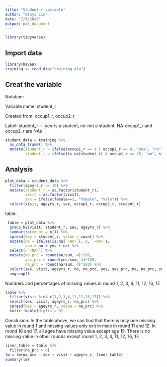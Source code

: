 ```yaml
---
title: "Student_r variable"
author: "Xinyi Lin"
date: "7/3/2019"
output: pdf_document
---
```


```r
library(tidyverse)
```

## Import data

```r
library(haven)
training <- read_dta("training.dta")
```

## Creat the variable

Notation:

Variable name: student_r

Created from: occup1_r, occup2_r

Label: student_r — yes-is a student, no-not a student, NA-occup1_r and occup2_r are NAs

```r
student_data = training %>%
  as_data_frame() %>%
  mutate(student_r = ifelse(occup1_r == 8 | occup2_r == 8, "yes", "no"),
         student_r = ifelse(is.na(student_r) & occup1_r == 20, "no", student_r))
```

## Analysis

```r
plot_data = student_data %>% 
  filter(ageyrs_r <= 19) %>% 
  mutate(student_r = as.factor(student_r),
         visit = as.factor(visit),
         sex = ifelse(female==1, "female", "male")) %>% 
  select(visit, ageyrs_r, sex, occup1_r, occup2_r, student_r)
```

table:

```r
 table = plot_data %>%
  group_by(visit, student_r, sex, ageyrs_r) %>%
  summarize(count = n()) %>%
  spread(key = student_r, value = count) %>% 
  mutate(na = ifelse(is.na(`<NA>`), 0, `<NA>`),
         sum = no + yes + na) %>% 
  select(-`<NA>`) %>%
  mutate(no_prc = round(no/sum, 4)*100, 
         yes_prc = round(yes/sum, 4)*100, 
         na_prc = round(na/sum, 4)*100) %>%
  select(sex, visit, ageyrs_r, no, no_prc, yes, yes_prc, na, na_prc, sum) %>%
  ungroup()
```

Numbers and percentages of missing values in round 1, 2, 3, 4, 11, 12, 16, 17.

```r
table %>%
  filter(visit %in% c(1,2,3,4,11,12,16,17)) %>% 
  select(sex, visit, ageyrs_r, na_prc) %>% 
  spread(key = ageyrs_r, value = na_prc) %>% 
  knitr::kable(digits = 3)
```

Conclusion:
In the table above, we can find that there is only one missing value in round 1 and missing values only exit in male in round 11 and 12. In round 16 and 17, all ages have missing value except age 15. There is no missing value in other rounds except round 1, 2, 3, 4, 11, 12, 16, 17.

```r
liner_table = table %>% 
  filter(na_prc > 0)
lm = lm(na_prc ~ sex + visit + ageyrs_r, liner_table) 
summary(lm)
```

